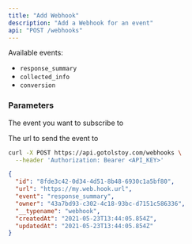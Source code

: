 ```yaml
---
title: "Add Webhook"
description: "Add a Webhook for an event"
api: "POST /webhooks"
---
```


Available events:

- `response_summary`
- `collected_info`
- `conversion`

### Parameters

<ParamField body="event" type="string">

The event you want to subscribe to

</ParamField>

<ParamField body="url" type="string">

The url to send the event to

</ParamField>

<RequestExample>

```bash Request
curl -X POST https://api.gotolstoy.com/webhooks \
  --header 'Authorization: Bearer <API_KEY>'
```

</RequestExample>

<ResponseExample>

```json Response
{
  "id": "8fde3c42-0d34-4d51-8b48-6930c1a5bf80",
  "url": "https://my.web.hook.url",
  "event": "response_summary",
  "owner": "43a7bd93-c302-4c18-93bc-d7151c586336",
  "__typename": "webhook",
  "createdAt": "2021-05-23T13:44:05.854Z",
  "updatedAt": "2021-05-23T13:44:05.854Z"
}
```

</ResponseExample>
